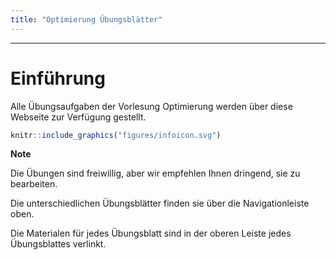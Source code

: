 ```yaml
---
title: "Optimierung Übungsblätter"
---
```


---------------------------------

# Einführung

Alle Übungsaufgaben der Vorlesung Optimierung werden über diese Webseite zur Verfügung gestellt.


:::: {#explaining .message-box }

::: {#note-exp .note-header}
```r
knitr::include_graphics("figures/infoicon.svg")
```
**Note**
:::
::: {#note-exp .note-body}


Die Übungen sind freiwillig, aber wir empfehlen Ihnen dringend, sie zu bearbeiten.
:::

::::


Die unterschiedlichen Übungsblätter finden sie über die Navigationleiste oben.

Die Materialen für jedes Übungsblatt sind in der oberen Leiste jedes Übungsblattes verlinkt.